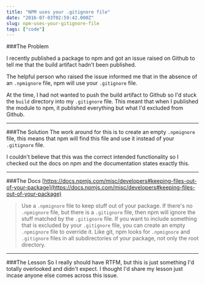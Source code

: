 ```yaml
---
title: "NPM uses your .gitignore file"
date: "2016-07-03T02:59:42.000Z"
slug: npm-uses-your-gitignore-file
tags: ["code"]
---
```


###The Problem

I recently published a package to npm and got an issue raised on Github to tell me that the build artifact hadn't been published.

The helpful person who raised the issue informed me that in the absence of an `.npmignore` file, npm will use your `.gitignore` file.

At the time, I had not wanted to push the build artifact to Github so I'd stuck the `build` directory into my `.gitignore` file. This meant that when I published the module to npm, it published everything but what I'd excluded from Github.

---

###The Solution
The work around for this is to create an empty `.npmignore` file, this means that npm will find this file and use it instead of your `.gitignore` file.

I couldn't believe that this was the correct intended functionality so I checked out the docs on npm and the documentation states exactly this.

---

###The Docs
[https://docs.npmjs.com/misc/developers#keeping-files-out-of-your-package](https://docs.npmjs.com/misc/developers#keeping-files-out-of-your-package)

> Use a `.npmignore` file to keep stuff out of your package. If there's no `.npmignore` file, but there is a `.gitignore` file, then npm will ignore the stuff matched by the `.gitignore` file. If you want to include something that is excluded by your `.gitignore` file, you can create an empty `.npmignore` file to override it. Like git, npm looks for `.npmignore` and `.gitignore` files in all subdirectories of your package, not only the root directory.

---

###The Lesson
So I really should have RTFM, but this is just something I'd totally overlooked and didn't expect. I thought I'd share my lesson just incase anyone else comes across this issue.
